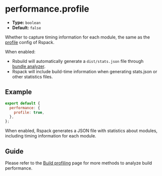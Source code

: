 # performance.profile

- **Type:** `boolean`
- **Default:** `false`

Whether to capture timing information for each module, the same as the [profile](https://rspack.rs/config/other-options#profile) config of Rspack.

When enabled:

- Rsbuild will automatically generate a `dist/stats.json` file through [bundle analyzer](https://github.com/webpack-contrib/webpack-bundle-analyzer).
- Rspack will include build-time information when generating stats.json or other statistics files.

## Example

```js
export default {
  performance: {
    profile: true,
  },
};
```

When enabled, Rspack generates a JSON file with statistics about modules, including timing information for each module.

## Guide

Please refer to the [Build profiling](/guide/debug/build-profiling) page for more methods to analyze build performance.
